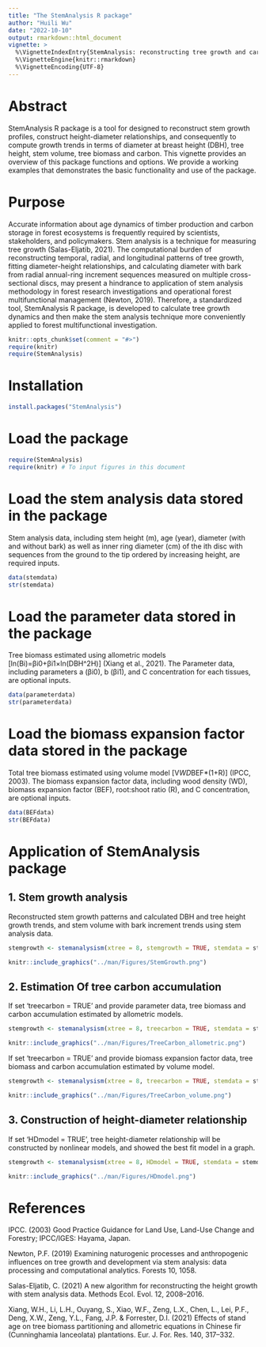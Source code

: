 ```yaml
---
title: "The StemAnalysis R package"
author: "Huili Wu"
date: "2022-10-10"
output: rmarkdown::html_document
vignette: >
  %\VignetteIndexEntry{StemAnalysis: reconstructing tree growth and carbon accumulation in R}
  %\VignetteEngine{knitr::rmarkdown}
  %\VignetteEncoding{UTF-8}
---
```


# Abstract
StemAnalysis R package is a tool for designed to reconstruct stem growth profiles, construct height-diameter relationships, and consequently to compute growth trends in terms of diameter at breast height (DBH), tree height, stem volume, tree biomass and carbon. This vignette provides an overview of this package functions and options. We provide a working examples that demonstrates the basic functionality and use of the package.

# Purpose
Accurate information about age dynamics of timber production and carbon storage in forest ecosystems is frequently required by scientists, stakeholders, and policymakers. Stem analysis is a technique for measuring tree growth (Salas-Eljatib, 2021). The computational burden of reconstructing temporal, radial, and longitudinal patterns of tree growth, fitting diameter-height relationships, and calculating diameter with bark from radial annual-ring increment sequences measured on multiple cross-sectional discs, may present a hindrance to application of stem analysis methodology in forest research investigations and operational forest multifunctional management (Newton, 2019). Therefore, a standardized tool, StemAnalysis R package, is developed to calculate tree growth dynamics and then make the stem analysis technique more conveniently applied to forest multifunctional investigation.


```r
knitr::opts_chunk$set(comment = "#>")
require(knitr)
require(StemAnalysis)
```


# Installation

```r
install.packages("StemAnalysis")
```

# Load the package

```r
require(StemAnalysis)
require(knitr) # To input figures in this document
```

# Load the stem analysis data stored in the package
Stem analysis data, including stem height (m), age (year), diameter (with and without bark) as well as inner ring diameter (cm) of the ith disc with sequences from the ground to the tip ordered by increasing height, are required inputs.

```r
data(stemdata)
str(stemdata)
```

# Load the parameter data stored in the package
Tree biomass estimated using allometric models [ln(Bi)=βi0+βi1×ln(DBH^2H)] (Xiang et al., 2021). The Parameter data, including parameters a (βi0), b (βi1), and C concentration for each tissues, are optional inputs.

```r
data(parameterdata)
str(parameterdata)
```

# Load the biomass expansion factor data stored in the package
Total tree biomass estimated using volume model [V*WD*BEF*(1+R)] (IPCC, 2003). The biomass expansion factor data, including wood density (WD), biomass expansion factor (BEF), root:shoot ratio (R), and C concentration, are optional inputs.

```r
data(BEFdata)
str(BEFdata)
```


# Application of StemAnalysis package
## 1. Stem growth analysis
Reconstructed stem growth patterns and calculated DBH and tree height growth trends, and stem volume with bark increment trends using stem analysis data.   

```r
stemgrowth <- stemanalysism(xtree = 8, stemgrowth = TRUE, stemdata = stemdata)
```

```r
knitr::include_graphics("../man/Figures/StemGrowth.png")
```

## 2. Estimation Of tree carbon accumulation
If set 'treecarbon = TRUE' and provide parameter data, tree biomass and carbon accumulation estimated by allometric models.

```r
stemgrowth <- stemanalysism(xtree = 8, treecarbon = TRUE, stemdata = stemdata, parameterdata = parameterdata)
```

```r
knitr::include_graphics("../man/Figures/TreeCarbon_allometric.png")
```

If set 'treecarbon = TRUE' and provide biomass expansion factor data, tree biomass and carbon accumulation estimated by volume model.

```r
stemgrowth <- stemanalysism(xtree = 8, treecarbon = TRUE, stemdata = stemdata, BEFdata = BEFdata)
```

```r
knitr::include_graphics("../man/Figures/TreeCarbon_volume.png")
```

## 3. Construction of height-diameter relationship
If set 'HDmodel = TRUE', tree height-diameter relationship will be constructed by nonlinear models, and showed the best fit model in a graph.

```r
stemgrowth <- stemanalysism(xtree = 8, HDmodel = TRUE, stemdata = stemdata)
```

```r
knitr::include_graphics("../man/Figures/HDmodel.png")
```


# References
IPCC. (2003) Good Practice Guidance for Land Use, Land-Use Change and Forestry; IPCC/IGES: Hayama, Japan.

Newton, P.F. (2019) Examining naturogenic processes and anthropogenic influences on tree growth and development via stem analysis: data processing and computational analytics. Forests 10, 1058.

Salas-Eljatib, C. (2021) A new algorithm for reconstructing the height growth with stem analysis data. Methods Ecol. Evol. 12, 2008–2016.

Xiang, W.H., Li, L.H., Ouyang, S., Xiao, W.F., Zeng, L.X., Chen, L., Lei, P.F., Deng, X.W., Zeng, Y.L., Fang, J.P. & Forrester, D.I. (2021) Effects of stand age on tree biomass partitioning and allometric equations in Chinese fir (Cunninghamia lanceolata) plantations. Eur. J. For. Res. 140, 317–332.
